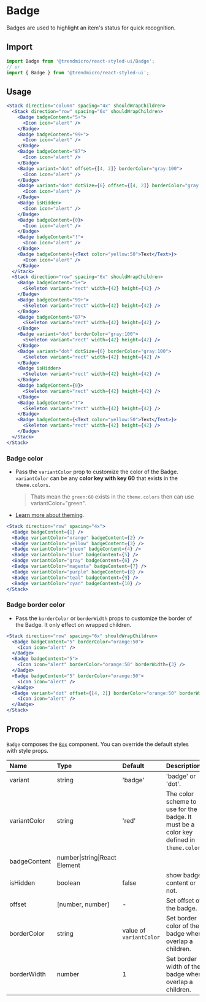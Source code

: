 # Badge

Badges are used to highlight an item's status for quick recognition.

## Import

```js
import Badge from '@trendmicro/react-styled-ui/Badge';
// or
import { Badge } from '@trendmicro/react-styled-ui';
```

## Usage

```jsx
<Stack direction="column" spacing="4x" shouldWrapChildren>
  <Stack direction="row" spacing="6x" shouldWrapChildren>
    <Badge badgeContent="5+">
      <Icon icon="alert" />
    </Badge>
    <Badge badgeContent="99+">
      <Icon icon="alert" />
    </Badge>
    <Badge badgeContent="87">
      <Icon icon="alert" />
    </Badge>
    <Badge variant="dot" offset={[4, 2]} borderColor="gray:100">
      <Icon icon="alert" />
    </Badge>
    <Badge variant="dot" dotSize={6} offset={[4, 2]} borderColor="gray:100">
      <Icon icon="alert" />
    </Badge>
    <Badge isHidden>
      <Icon icon="alert" />
    </Badge>
    <Badge badgeContent={0}>
      <Icon icon="alert" />
    </Badge>
    <Badge badgeContent="!">
      <Icon icon="alert" />
    </Badge>
    <Badge badgeContent={<Text color="yellow:50">Text</Text>}>
      <Icon icon="alert" />
    </Badge>
  </Stack>
  <Stack direction="row" spacing="6x" shouldWrapChildren>
    <Badge badgeContent="5+">
      <Skeleton variant="rect" width={42} height={42} />
    </Badge>
    <Badge badgeContent="99+">
      <Skeleton variant="rect" width={42} height={42} />
    </Badge>
    <Badge badgeContent="87">
      <Skeleton variant="rect" width={42} height={42} />
    </Badge>
    <Badge variant="dot" borderColor="gray:100">
      <Skeleton variant="rect" width={42} height={42} />
    </Badge>
    <Badge variant="dot" dotSize={6} borderColor="gray:100">
      <Skeleton variant="rect" width={42} height={42} />
    </Badge>
    <Badge isHidden>
      <Skeleton variant="rect" width={42} height={42} />
    </Badge>
    <Badge badgeContent={0}>
      <Skeleton variant="rect" width={42} height={42} />
    </Badge>
    <Badge badgeContent="!">
      <Skeleton variant="rect" width={42} height={42} />
    </Badge>
    <Badge badgeContent={<Text color="yellow:50">Text</Text>}>
      <Skeleton variant="rect" width={42} height={42} />
    </Badge>
  </Stack>
</Stack>
```

### Badge color

* Pass the `variantColor` prop to customize the color of the Badge. `variantColor`
can be any **color key with key 60** that exists in the `theme.colors`.
  > Thats mean the `green:60` exists in the `theme.colors` then can use variantColor="green".

* [Learn more about theming](./theme).

```jsx
<Stack direction="row" spacing="4x">
  <Badge badgeContent={1} />
  <Badge variantColor="orange" badgeContent={2} />
  <Badge variantColor="yellow" badgeContent={3} />
  <Badge variantColor="green" badgeContent={4} />
  <Badge variantColor="blue" badgeContent={5} />
  <Badge variantColor="gray" badgeContent={6} />
  <Badge variantColor="magenta" badgeContent={7} />
  <Badge variantColor="purple" badgeContent={8} />
  <Badge variantColor="teal" badgeContent={9} />
  <Badge variantColor="cyan" badgeContent={10} />
</Stack>
```

### Badge border color

* Pass the `borderColor` or `borderWidth` props to customize the border of the Badge. It only effect on wrapped children.

```jsx
<Stack direction="row" spacing="6x" shouldWrapChildren>
  <Badge badgeContent="5" borderColor="orange:50">
    <Icon icon="alert" />
  </Badge>
  <Badge badgeContent="5">
    <Icon icon="alert" borderColor="orange:50" borderWidth={3} />
  </Badge>
  <Badge badgeContent="5" borderColor="orange:50">
    <Icon icon="alert" />
  </Badge>
  <Badge variant="dot" offset={[4, 2]} borderColor="orange:50" borderWidth={3}>
    <Icon icon="alert" />
  </Badge>
</Stack>
```
## Props

`Badge` composes the [`Box`](./box) component. You can override the default styles with style props.

| Name | Type | Default | Description |
| :--- | :--- | :------ | :---------- |
| variant | string | 'badge' | 'badge' or 'dot'. |
| variantColor | string | 'red' | The color scheme to use for the badge. It must be a color key defined in `theme.colors`. |
| badgeContent | number\|string\|React Element  | | |
| isHidden | boolean  | false | show badge content or not. |
| offset | \[number, number\]  | - | Set offset of the badge. |
| borderColor | string  | value of `variantColor` | Set border color of the badge when overlap a children. |
| borderWidth | number  | 1 | Set border width of the badge when overlap a children. |
